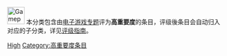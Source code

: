 [[Image:Gamepad.svg|40px]] 本分类包含由[[Wikipedia:电子游戏专题|电子游戏专题]]评为'''高重要度'''的条目，评级後条目会自动归入对应的子分类，详见[[Wikipedia:电子游戏专题/评级|评级指南]]。

{{Articles by Importance|topic=电子游戏|project=电子游戏|format=toccolours}}

[[Category:各重要度电子游戏条目|High]]
[[Category:高重要度条目|Category:高重要度条目]]
